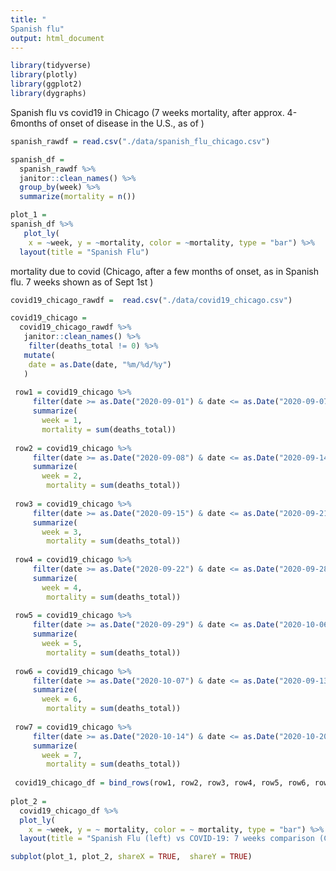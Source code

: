 ```yaml
---
title: "
Spanish flu"
output: html_document
---
```


```r
library(tidyverse)
library(plotly)
library(ggplot2)
library(dygraphs)
```

Spanish flu vs covid19 in Chicago (7 weeks mortality, after approx. 4-6months of onset of disease in the U.S., as of )

```r
spanish_rawdf = read.csv("./data/spanish_flu_chicago.csv") 

spanish_df = 
  spanish_rawdf %>% 
  janitor::clean_names() %>% 
  group_by(week) %>% 
  summarize(mortality = n()) 

plot_1 =
spanish_df %>% 
   plot_ly(
    x = ~week, y = ~mortality, color = ~mortality, type = "bar") %>% 
  layout(title = "Spanish Flu")
```

mortality due to covid (Chicago, after a few months of onset, as in Spanish flu. 7 weeks shown as of Sept 1st )
```r
covid19_chicago_rawdf =  read.csv("./data/covid19_chicago.csv") 

covid19_chicago =
  covid19_chicago_rawdf %>% 
   janitor::clean_names() %>% 
    filter(deaths_total != 0) %>% 
   mutate(
    date = as.Date(date, "%m/%d/%y")
   ) 
  
 row1 = covid19_chicago %>%  
     filter(date >= as.Date("2020-09-01") & date <= as.Date("2020-09-07")) %>% 
     summarize(
       week = 1,
       mortality = sum(deaths_total))
 
 row2 = covid19_chicago %>%  
     filter(date >= as.Date("2020-09-08") & date <= as.Date("2020-09-14")) %>% 
     summarize(
       week = 2,
        mortality = sum(deaths_total))
 
 row3 = covid19_chicago %>%  
     filter(date >= as.Date("2020-09-15") & date <= as.Date("2020-09-21")) %>% 
     summarize(
       week = 3,
        mortality = sum(deaths_total))
 
 row4 = covid19_chicago %>%  
     filter(date >= as.Date("2020-09-22") & date <= as.Date("2020-09-28")) %>% 
     summarize(
       week = 4,
        mortality = sum(deaths_total))
 
 row5 = covid19_chicago %>%  
     filter(date >= as.Date("2020-09-29") & date <= as.Date("2020-10-06")) %>% 
     summarize(
       week = 5,
        mortality = sum(deaths_total))
 
 row6 = covid19_chicago %>%  
     filter(date >= as.Date("2020-10-07") & date <= as.Date("2020-09-13")) %>% 
     summarize(
       week = 6,
        mortality = sum(deaths_total))
 
 row7 = covid19_chicago %>%  
     filter(date >= as.Date("2020-10-14") & date <= as.Date("2020-10-20")) %>% 
     summarize(
       week = 7,
        mortality = sum(deaths_total))
 
 covid19_chicago_df = bind_rows(row1, row2, row3, row4, row5, row6, row7)
 
plot_2 = 
  covid19_chicago_df %>% 
  plot_ly(
    x = ~week, y = ~ mortality, color = ~ mortality, type = "bar") %>% 
  layout(title = "Spanish Flu (left) vs COVID-19: 7 weeks comparison (Chicago)")
```

```r
subplot(plot_1, plot_2, shareX = TRUE,  shareY = TRUE)
```

